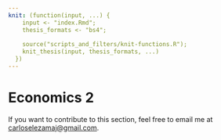 ```yaml
---
knit: (function(input, ...) {
    input <- "index.Rmd";
    thesis_formats <- "bs4";
    
    source("scripts_and_filters/knit-functions.R");
    knit_thesis(input, thesis_formats, ...)
  })
---
```


# Economics 2

If you want to contribute to this section, feel free to email me at [carloselezamaj@gmail.com](mailto:carloselezamaj@gmail.com?subject=ITAM cheat sheets: Economics 2).